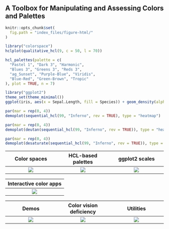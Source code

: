 <!-- index.md is generated from index.Rmd. Please edit that file and run knitr::knit("index.Rmd") -->

## A Toolbox for Manipulating and Assessing Colors and Palettes

```r
knitr::opts_chunk$set(
  fig.path = "index_files/figure-html/"
)
```

```r
library("colorspace")
hclplot(qualitative_hcl(9, c = 50, l = 70))
```

```r
hcl_palettes(palette = c(
  "Pastel 1", "Dark 3", "Harmonic",
  "Blues 3", "Greens 3", "Reds 3",
  "ag_Sunset", "Purple-Blue", "Viridis",
  "Blue-Red", "Green-Brown", "Tropic"
), plot = TRUE, n = 7)
```

```r
library("ggplot2")
theme_set(theme_minimal())
ggplot(iris, aes(x = Sepal.Length, fill = Species)) + geom_density(alpha = 0.6) + scale_fill_discrete_qualitative()
```

```r
par(mar = rep(0, 4))
demoplot(sequential_hcl(99, "Inferno", rev = TRUE), type = "heatmap")
```
```r
par(mar = rep(0, 4))
demoplot(deutan(sequential_hcl(99, "Inferno", rev = TRUE)), type = "heatmap")
```

```r
par(mar = rep(0, 4))
demoplot(desaturate(sequential_hcl(99, "Inferno", rev = TRUE)), type = "heatmap")
```

| Color spaces                               | HCL-based palettes                          | ggplot2 scales                                |
|:------------------------------------------:|:-------------------------------------------:|:---------------------------------------------:|
| ![](index_files/figure-html/hcl-1.png)     | ![](index_files/figure-html/palettes-1.png) | ![](index_files/figure-html/ggplot2-1.png)    |

| Interactive color apps                         |
|:----------------------------------------------:|
| ![](articles/screenshots/choose_palette_1.png) |

| Demos                                      | Color vision deficiency                     | Utilities                                     |
|:------------------------------------------:|:-------------------------------------------:|:---------------------------------------------:|
| ![](index_files/figure-html/inferno-1.png) | ![](index_files/figure-html/deutan-1.png)   | ![](index_files/figure-html/desaturate-1.png) |

